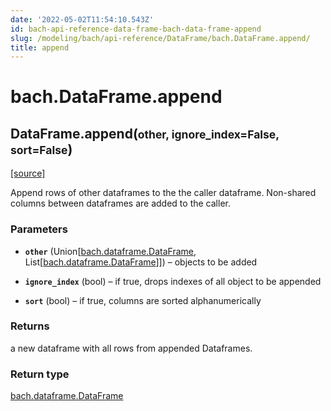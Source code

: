 ```yaml
---
date: '2022-05-02T11:54:10.543Z'
id: bach-api-reference-data-frame-bach-data-frame-append
slug: /modeling/bach/api-reference/DataFrame/bach.DataFrame.append/
title: append
---
```


# bach.DataFrame.append

<div class="method">

<h2 class="signature-method"><span class="additional-name">DataFrame.</span><span class="name">append(</span><small class="parameter-list"><span class="parameter" id="other">other</span>, <span class="parameter" id="ignore_index">ignore_index=False</span>, <span class="parameter" id="sort">sort=False</span></small>)</h2>


&#8203;<span class="view-source">[[source]](https://github.com/objectiv/objectiv-analytics/blob/main/bach/bach/dataframe.py)</span>

<div class="content">

Append rows of other dataframes to the the caller dataframe.
Non-shared columns between dataframes are added to the caller.


### Parameters

* **`other`** (Union[[bach.dataframe.DataFrame](/docs/modeling/bach/api-reference/DataFrame/bach.DataFrame/#bach.DataFrame), List[[bach.dataframe.DataFrame](/docs/modeling/bach/api-reference/DataFrame/bach.DataFrame/#bach.DataFrame)]]) – objects to be added

* **`ignore_index`** (bool) – if true, drops indexes of all object to be appended

* **`sort`** (bool) – if true, columns are sorted alphanumerically



### Returns

a new dataframe with all rows from appended Dataframes.



### Return type

[bach.dataframe.DataFrame](/docs/modeling/bach/api-reference/DataFrame/bach.DataFrame/#bach.DataFrame)



</div>

</div>
